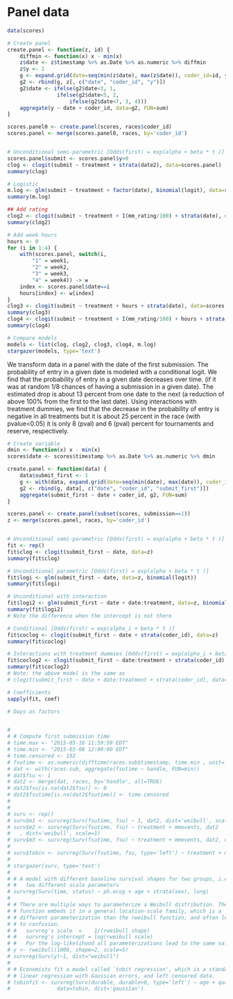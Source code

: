 # Panel data

```r
data(scores)

# Create panel
create.panel <- function(z, id) {
	diffmin <- function(x) x - min(x)
	z$date <- z$timestamp %>% as.Date %>% as.numeric %>% diffmin
	z$y <- 1
	g <- expand.grid(date=seq(min(z$date), max(z$date)), coder_id=id, y=0)
	g2 <- rbind(g, z[, c("date", "coder_id", "y")])
	g2$date <- ifelse(g2$date<3, 1, 
				ifelse(g2$date<5, 2, 
					ifelse(g2$date<7, 3, 4)))
	aggregate(y ~ date + coder_id, data=g2, FUN=sum)
}

scores.panel0 <- create.panel(scores, races$coder_id)
scores.panel <- merge(scores.panel0, races, by='coder_id')


# Unconditional semi-parametric [Odds(first) = exp(alpha + beta * t )]
scores.panel$submit <- scores.panel$y>0
clog <- clogit(submit ~ treatment + strata(date2), data=scores.panel)
summary(clog)

# Logistic
m.log <- glm(submit ~ treatment + factor(date), binomial(logit), data=scores.panel)
summary(m.log)

## Add rating
clog2 <- clogit(submit ~ treatment + I(mm_rating/100) + strata(date), data=scores.panel)
summary(clog2)

# Add week hours
hours <- 0
for (i in 1:4) {
	with(scores.panel, switch(i, 
		"1" = week1,
		"2" = week2,
		"3" = week3,
		"4" = week4)) -> w
	index <- scores.panel$date==i
	hours[index] <- w[index]
}
clog3 <- clogit(submit ~ treatment + hours + strata(date), data=scores.panel)
summary(clog3)
clog4 <- clogit(submit ~ treatment + I(mm_rating/100) + hours + strata(date), data=scores.panel)
summary(clog4)

# Compare models
models <- list(clog, clog2, clog3, clog4, m.log)
stargazer(models, type='text')
```

We transform data in a panel with the date of the first submission.
The probability of entry in a given date is modeled with a conditional logit.
We find that the probability of entry in a given date decreases over time. 
(if it was at random 1/8 chances of having a submission in a given date).
The estimated drop is about 13 percent from one date to the next 
(a reduction of above 100% from the first to the last date). 
Using interactions with treatment dummies, we find that the decrease in the probability of entry
is negative in all treatments but it is about 25 percent in the race (with pvalue<0.05) 
it is only 8 (pval) and 6 (pval) percent for tournaments and reserve, respectively. 



```r

# Create variable
dmin <- function(x) x - min(x)
scores$date <- scores$timestamp %>% as.Date %>% as.numeric %>% dmin

create.panel <- function(data) {
	data$submit_first <- 1
	g <- with(data, expand.grid(date=seq(min(date), max(date)), coder_id=unique(coder_id), submit_first=0))
	g2 <- rbind(g, data[, c("date", "coder_id", "submit_first")])
	aggregate(submit_first ~ date + coder_id, g2, FUN=sum)
}

scores.panel <- create.panel(subset(scores, submission==1)) 
z <- merge(scores.panel, races, by='coder_id')


# Unconditional semi-parametric [Odds(first) = exp(alpha + beta * t )]
fit <- rep()
fit$clog <- clogit(submit_first ~ date, data=z)
summary(fit$clog)

# Unconditional parametric [Odds(first) = exp(alpha + beta * t )]
fit$logi <- glm(submit_first ~ date, data=z, binomial(logit))
summary(fit$logi)

# Unconditional with interaction
fit$logi2 <- glm(submit_first ~ date + date:treatment, data=z, binomial(logit))
summary(fit$logi2)
# Note the difference when the intercept is not there

# Conditional [Odds(first) = exp(alpha_i + beta * t )]
fit$coclog <- clogit(submit_first ~ date + strata(coder_id), data=z)
summary(fit$coclog)

# Interactions with treatment dummies [Odds(first) = exp(alpha_i + beta_i * t )]
fit$coclog2 <- clogit(submit_first ~ date:treatment + strata(coder_id), data=z)
summary(fit$coclog2)
# Note: the above model is the same as 
# clogit(submit_first ~ date + date:treatment + strata(coder_id), data=z)

# Coefficients
sapply(fit, coef)

# Days as factors


# 
# # Compute first submission time
# time.max <- "2015-03-16 11:59:59 EDT"
# time.min <- "2015-03-08 12:00:00 EDT"
# time.censored <- 192
# fsutime <- as.numeric(difftime(races.sub$timestamp, time.min , unit='hours'))
# dat <- with(races.sub, aggregate(fsutime ~ handle, FUN=min))
# dat$fsu <- 1
# dat2 <- merge(dat, races, by='handle', all=TRUE)
# dat2$fsu[is.na(dat2$fsu)] <- 0
# dat2$fsutime[is.na(dat2$fsutime)] <- time.censored
# 
# 
# surv <- rep()
# surv$m1 <- survreg(Surv(fsutime, fsu) ~ 1, dat2, dist='weibull', scale=1)
# surv$m2 <- survreg(Surv(fsutime, fsu) ~ treatment + mmevents, dat2
# 	, dist='weibull', scale=1)
# surv$m3 <- survreg(Surv(fsutime, fsu) ~ treatment + mmevents, dat2, dist='exponential')
# 
# surv$tobin <- survreg(Surv(fsutime, fsu, type='left') ~ treatment + mmevents, data=dat2, dist='gaussian')
# 
# stargazer(surv, type='text')
# 
# # A model with different baseline survival shapes for two groups, i.e.,
# #   two different scale parameters
# survreg(Surv(time, status) ~ ph.ecog + age + strata(sex), lung)
# 
# # There are multiple ways to parameterize a Weibull distribution. The survreg 
# # function embeds it in a general location-scale family, which is a 
# # different parameterization than the rweibull function, and often leads
# # to confusion.
# #   survreg's scale  =    1/(rweibull shape)
# #   survreg's intercept = log(rweibull scale)
# #   For the log-likelihood all parameterizations lead to the same value.
# y <- rweibull(1000, shape=2, scale=5)
# survreg(Surv(y)~1, dist="weibull")
# 
# # Economists fit a model called `tobit regression', which is a standard
# # linear regression with Gaussian errors, and left censored data.
# tobinfit <- survreg(Surv(durable, durable>0, type='left') ~ age + quant,
# 	            data=tobin, dist='gaussian')
```